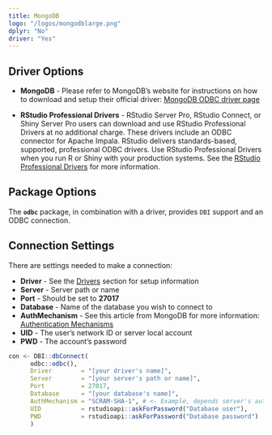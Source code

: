 ```yaml
---
title: MongoDB
logo: "/logos/mongodblarge.png"
dplyr: "No"
driver: "Yes"
---
```


## Driver Options

- **MongoDB** - Please refer to MongoDB's website for instructions on how to download and setup their official driver: [MongoDB ODBC driver page](https://docs.mongodb.com/bi-connector/master/reference/odbc-driver/)

- **RStudio Professional Drivers** - RStudio Server Pro, RStudio Connect, or Shiny Server Pro users can download and use RStudio Professional Drivers at no additional charge. These drivers include an ODBC connector for Apache Impala.  RStudio delivers standards-based, supported, professional ODBC drivers. Use RStudio Professional Drivers when you run R or Shiny with your production systems. See the [RStudio Professional Drivers](https://www.rstudio.com/products/drivers/) for more information. 

## Package Options

The **`odbc`** package, in combination with a driver, provides `DBI` support and an ODBC connection.

## Connection Settings

There are settings needed to make a connection:

  - **Driver** - See the [Drivers](/drivers) section for setup information 
  - **Server** - Server path or name
  - **Port** - Should be set to **27017**
  - **Database** - Name of the database you wish to connect to
  - **AuthMechanism** - See this article from MongoDB for more information: [Authentication Mechanisms](https://docs.mongodb.com/manual/core/authentication-mechanisms/#specify-authentication-mechanism) 
  - **UID** - The user's network ID or server local account
  - **PWD** - The account's password

```r
con <- DBI::dbConnect(
      odbc::odbc(),
      Driver        = "[your driver's name]",
      Server        = "[your server's path or name]",
      Port          = 27017,
      Database      = "[your database's name]",
      AuthMechanism = "SCRAM-SHA-1", # <- Example, depends server's auth setup
      UID           = rstudioapi::askForPassword("Database user"),
      PWD           = rstudioapi::askForPassword("Database password")
      )
```




